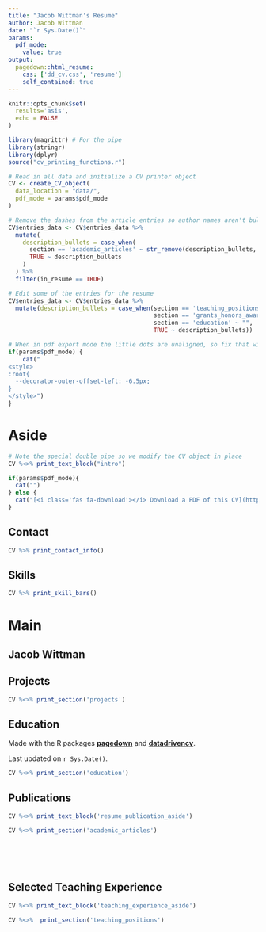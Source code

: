 ```yaml
---
title: "Jacob Wittman's Resume"
author: Jacob Wittman
date: "`r Sys.Date()`"
params:
  pdf_mode:
    value: true
output:
  pagedown::html_resume:
    css: ['dd_cv.css', 'resume']
    self_contained: true
---
```


```r
knitr::opts_chunk$set(
  results='asis', 
  echo = FALSE
)

library(magrittr) # For the pipe
library(stringr)
library(dplyr)
source("cv_printing_functions.r")

# Read in all data and initialize a CV printer object
CV <- create_CV_object(
  data_location = "data/",  
  pdf_mode = params$pdf_mode
)

# Remove the dashes from the article entries so author names aren't bullet pointed
CV$entries_data <- CV$entries_data %>%
  mutate(
    description_bullets = case_when(
      section == 'academic_articles' ~ str_remove(description_bullets, pattern = "- "),
      TRUE ~ description_bullets
    )
  ) %>% 
  filter(in_resume == TRUE)

# Edit some of the entries for the resume
CV$entries_data <- CV$entries_data %>% 
  mutate(description_bullets = case_when(section == 'teaching_positions' & title != 'Guest Lecturer' ~ "",
                                         section == 'grants_honors_awards'  ~ "",
                                         section == 'education' ~ "",
                                         TRUE ~ description_bullets))

```

<!-- not very elegant solution for using academicons -->
<link rel="stylesheet" href="https://cdn.jsdelivr.net/gh/jpswalsh/academicons@1/css/academicons.min.css">

```r
# When in pdf export mode the little dots are unaligned, so fix that with some conditional CSS.
if(params$pdf_mode) {
    cat("
<style>
:root{
  --decorator-outer-offset-left: -6.5px;
}
</style>")
}
```


Aside
================================================================================

```r
# Note the special double pipe so we modify the CV object in place
CV %<>% print_text_block("intro") 
```


```r
if(params$pdf_mode){
  cat("")
} else {
  cat("[<i class='fas fa-download'></i> Download a PDF of this CV](https://github.com/wittja01/cv2/blob/main/cv.pdf)")
}
```

Contact {#contact}
--------------------------------------------------------------------------------

```r
CV %>% print_contact_info()
```



Skills {#skills}
--------------------------------------------------------------------------------

```r
CV %>% print_skill_bars()
```





Main
================================================================================

Jacob Wittman {#title}
--------------------------------------------------------------------------------


Projects {data-icon=laptop data-concise=true}
--------------------------------------------------------------------------------

```r
CV %<>% print_section('projects')
```



Education {data-icon=graduation-cap data-concise=true}
--------------------------------------------------------------------------------
::: aside

Made with the R packages [**pagedown**](https://github.com/rstudio/pagedown) and [**datadrivencv**](https://github.com/nstrayer/datadrivencv).

Last updated on `r Sys.Date()`.
:::

```r
CV %<>% print_section('education')
```


Publications {data-icon=book}
--------------------------------------------------------------------------------
::: aside
```r
CV %<>% print_text_block('resume_publication_aside')
```
:::

```r
CV %<>% print_section('academic_articles')
```

<br>
<br>
<br>

Selected Teaching Experience {data-icon=chalkboard-teacher}
--------------------------------------------------------------------------------

::: aside
```r
CV %<>% print_text_block('teaching_experience_aside')
```
:::

```r
CV %<>%  print_section('teaching_positions')
```



